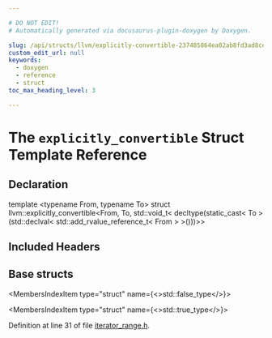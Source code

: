 ```yaml
---

# DO NOT EDIT!
# Automatically generated via docusaurus-plugin-doxygen by Doxygen.

slug: /api/structs/llvm/explicitly-convertible-237485864ea02ab8fd3ad8ce26ce86b6
custom_edit_url: null
keywords:
  - doxygen
  - reference
  - struct
toc_max_heading_level: 3

---
```





# The `explicitly_convertible` Struct Template Reference

<DoxygenPage pluginConfig={pluginConfig}>



## Declaration

<CodeBlock>template &lt;typename From, typename To&gt;
struct llvm::explicitly_convertible&lt;From, To, std::void&#95;t&lt; decltype(static&#95;cast&lt; To &gt;(std::declval&lt; std::add&#95;rvalue&#95;reference&#95;t&lt; From &gt; &gt;()))&gt;&gt;</CodeBlock>

## Included Headers

<IncludesList>
<IncludesListItem
  filePath="llvm/ADT/iterator_range.h"
  permalink="/docs/api/files/include/include/llvm/include/llvm/adt/iterator-range-h"
  isLocal="true" />
</IncludesList>

## Base structs

<MembersIndex>

<MembersIndexItem
  type="struct"
  name={<>std::false&#95;type</>}>
</MembersIndexItem>

<MembersIndexItem
  type="struct"
  name={<>std::true&#95;type</>}>
</MembersIndexItem>

</MembersIndex>


Definition at line 31 of file <a href="/docs/api/files/include/include/llvm/include/llvm/adt/iterator-range-h">iterator&#95;range.h</a>.

</DoxygenPage>
